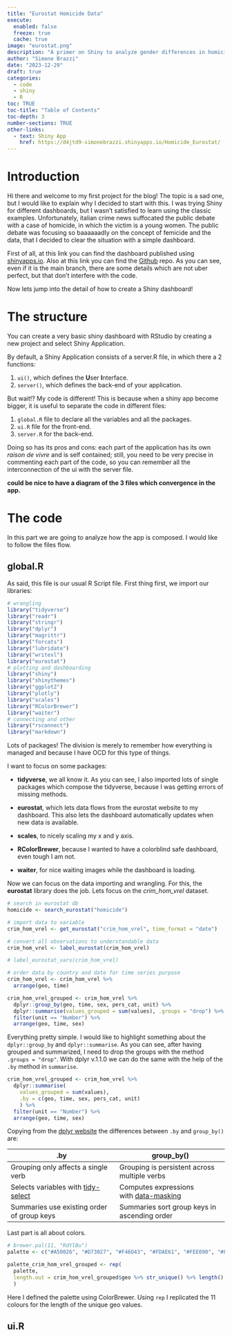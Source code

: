 ```yaml
---
title: "Eurostat Homicide Data"
execute: 
  enabled: false
  freeze: true
  cache: true
image: "eurostat.png"
description: "A primer on Shiny to analyze gender differences in homicide rates"
author: "Simone Brazzi"
date: "2023-12-29"
draft: true
categories:
  - code
  - shiny
  - R
toc: TRUE
toc-title: "Table of Contents"
toc-depth: 3
number-sections: TRUE
other-links:
  - text: Shiny App
    href: https://d4jtd9-simonebrazzi.shinyapps.io/Homicide_Eurostat/
---
```


# Introduction

Hi there and welcome to my first project for the blog! The topic is a sad one, but I would like to explain why I decided to start with this. I was trying Shiny for different dashboards, but I wasn't satisfied to learn using the classic examples. Unfortunately, italian crime news suffocated the public debate with a case of homicide, in which the victim is a young women. The public debate was focusing so baaaaaadly on the concept of femicide and the data, that I decided to clear the situation with a simple dashboard.

First of all, at this link you can find the dashboard published using [shinyapps.io](https://d4jtd9-simonebrazzi.shinyapps.io/Homicide_Eurostat/). Also at this link you can find the [Github](https://github.com/SimoneBrazzi/eurostat_homicide) repo. As you can see, even if it is the main branch, there are some details which are not uber perfect, but that don't interfere with the code.

Now lets jump into the detail of how to create a Shiny dashboard!

# The structure

You can create a very basic shiny dashboard with RStudio by creating a new project and select Shiny Application.

By default, a Shiny Application consists of a server.R file, in which there a 2 functions:

1.  `ui()`, which defines the **U**ser **I**nterface.
2.  `server()`, which defines the back-end of your application.

But wait!? My code is different! This is because when a shiny app become bigger, it is useful to separate the code in different files:

1.  `global.R` file to declare all the variables and all the packages.
2.  `ui.R` file for the front-end.
3.  `server.R` for the back-end.

Doing so has its pros and cons: each part of the application has its own *raison de vivre* and is self contained; still, you need to be very precise in commenting each part of the code, so you can remember all the interconnection of the ui with the server file.

**could be nice to have a diagram of the 3 files which convergence in the app.**

# The code

In this part we are going to analyze how the app is composed. I would like to follow the files flow.

## global.R

As said, this file is our usual R Script file. First thing first, we import our libraries:

```r
# wrangling
library("tidyverse")
library("readr")
library("stringr")
library("dplyr")
library("magrittr")
library("forcats")
library("lubridate")
library("writexl")
library("eurostat")
# plotting and dashboarding
library("shiny")
library("shinythemes")
library("ggplot2")
library("plotly")
library("scales")
library("RColorBrewer")
library("waiter")
# connecting and other
library("rsconnect")
library("markdown")
```

Lots of packages! The division is merely to remember how everything is managed and because I have OCD for this type of things.

I want to focus on some packages:

-   **tidyverse**, we all know it. As you can see, I also imported lots of single packages which compose the tidyverse, because I was getting errors of missing methods.

-   **eurostat**, which lets data flows from the eurostat website to my dashboard. This also lets the dashboard automatically updates when new data is available.

-   **scales**, to nicely scaling my x and y axis.

-   **RColorBrewer**, because I wanted to have a colorblind safe dashboard, even tough I am not.

-   **waiter**, for nice waiting images while the dashboard is loading.

Now we can focus on the data importing and wrangling. For this, the **eurostat** library does the job. Lets focus on the *crim_hom_vrel* dataset.

```r
# search in eurostat db
homicide <- search_eurostat("homicide")

# import data to variable
crim_hom_vrel <- get_eurostat("crim_hom_vrel", time_format = "date")

# convert all observations to understandable data
crim_hom_vrel <- label_eurostat(crim_hom_vrel)

# label_eurostat_vars(crim_hom_vrel)

# order data by country and date for time series purpose
crim_hom_vrel <- crim_hom_vrel %>% 
  arrange(geo, time)

crim_hom_vrel_grouped <- crim_hom_vrel %>% 
  dplyr::group_by(geo, time, sex, pers_cat, unit) %>% 
  dplyr::summarise(values_grouped = sum(values), .groups = "drop") %>% 
  filter(unit == "Number") %>% 
  arrange(geo, time, sex)
```

Everything pretty simple. I would like to highlight something about the `dplyr::group_by` and `dplyr::summarise`. As you can see, after having grouped and summarized, I need to drop the groups with the method `.groups = "drop"`. With dplyr v.1.1.0 we can do the same with the help of the `.by` method in `summarise`.

```r
crim_hom_vrel_grouped <- crim_hom_vrel %>% 
  dplyr::summarise(
    values_grouped = sum(values),
    .by = c(geo, time, sex, pers_cat, unit)
    ) %>% 
  filter(unit == "Number") %>% 
  arrange(geo, time, sex)
```

Copying from the [dplyr website](https://dplyr.tidyverse.org/reference/dplyr_by.html) the differences between `.by` and `group_by()` are:

| .by                                                                                                | group_by()                                                                                         |
|------------------------------------|------------------------------------|
| Grouping only affects a single verb                                                                | Grouping is persistent across multiple verbs                                                       |
| Selects variables with [tidy-select](https://dplyr.tidyverse.org/reference/dplyr_tidy_select.html) | Computes expressions with [data-masking](https://rlang.r-lib.org/reference/args_data_masking.html) |
| Summaries use existing order of group keys                                                         | Summaries sort group keys in ascending order                                                       |

Last part is all about colors.

```r
# brewer.pal(11, "RdYlBu")
palette <- c("#A50026", "#D73027", "#F46D43", "#FDAE61", "#FEE090", "#FFFFBF", "#E0F3F8", "#ABD9E9", "#74ADD1", "#4575B4", "#313695")

palette_crim_hom_vrel_grouped <- rep(
  palette,
  length.out = crim_hom_vrel_grouped$geo %>% str_unique() %>% length()
  )
```

Here I defined the palette using ColorBrewer. Using `rep` I replicated the 11 colours for the length of the unique geo values.

## ui.R
